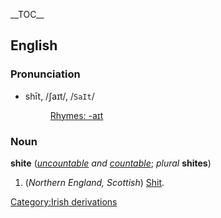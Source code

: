 {{wikipedia}}
__TOC__
==English==
===Pronunciation===
*shīt, /ʃaɪt/, /<tt>SaIt</tt>/
*:[[Rhymes:English:-aɪt|Rhymes: -aɪt]]

===Noun===
'''shite''' (''[[uncountable]] and [[countable]]''; ''plural'' '''shites''')

#(''Northern England, Scottish'') [[Shit]].

[[Category:Irish derivations]]